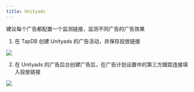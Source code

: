 ```yaml
---
title: Unityads
---
```


建议每个广告都配置一个监测链接，监测不同广告的广告效果

1. 在 TapDB 创建 Unityads 的广告活动，并保存投放链接

![](https://static.tapdb.net/web/res/img/upload/2018/03/13/12.jpg)

2. 在 Unityads 的广告后台创建广告后，在广告计划设置中的第三方跟踪连接填入投放链接

![](https://static.tapdb.net/web/res/img/upload/2018/03/20/1.jpg)
